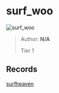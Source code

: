 
# surf_woo

![surf_woo](https://raw.githubusercontent.com/Sayt123/SurfMapPics/Maps-and-bonuses/csgo/surf_woo.jpg)

> Author: **N/A**
>
> Tier 1

## Records

[surfheaven](https://surfheaven.eu/map/surf_woo)
